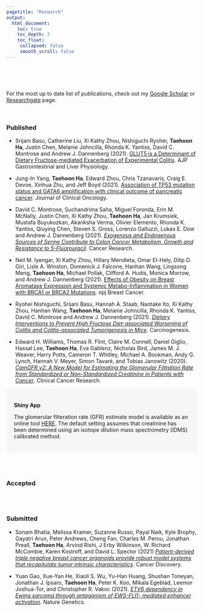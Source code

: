 ```yaml
---
pagetitle: "Research"
output:
  html_document:
    toc: true
    toc_depth: 3
    toc_float:
     collapsed: false
     smooth_scroll: false
---
```


<link rel="stylesheet" href="styles.css" type="text/css">
<link rel="stylesheet" href="site_libs/academicons-1.9.1/css/academicons.min.css"/>

<br><br><br>

For the most up to date list of publications, check out my [Google Scholar](https://scholar.google.com/citations?user=BM4yFdAAAAAJ&hl=en) or [Researchgate](https://www.researchgate.net/profile/Taehoon-Ha-3) page.

<br>

### Published

+ Srijani Basu, Catherine Liu, Xi Kathy Zhou, Nishiguchi Ryohei, **Taehoon Ha**, Justin Chen, Melanie Johncilla, Rhonda K. Yantiss, David C. Montrose and Andrew J. Dannenberg (2021). [GLUT5 is a Determinant of Dietary Fructose-mediated Exacerbation of Experimental Colitis](https://doi.org/10.1152/ajpgi.00059.2021). AJP Gastrointestinal and Liver Physiology.

+ Jung-In Yang, **Taehoon Ha**, Edward Zhou, Chris Tzanavaris, Craig E. Devoe, Xinhua Zhu, and Jeff Boyd (2021). [Association of TP53 mutation status and GATA6 amplification with clinical outcome of pancreatic cancer](http://doi.org/10.1200/JCO.2021.39.15_suppl.e16224). Journal of Clinical Oncology.

+ David C. Montrose, Suchandrima Saha, Miguel Foronda, Erin M. McNally, Justin Chen, Xi Kathy Zhou, **Taehoon Ha**, Jan Krumsiek, Mustafa Buyukozkan, Akanksha Verma, Olivier Elemento, Rhonda K. Yantiss, Qiuying Chen, Steven S. Gross, Lorenzo Galluzzi, Lukas E. Dow and Andrew J. Dannenberg (2021). [*Exogenous and Endogenous Sources of Serine Contribute to Colon Cancer Metabolism, Growth and Resistance to 5-Fluorouracil*](https://doi.org/10.1158/0008-5472.CAN-20-1541). Cancer Research.

+ Neil M. Iyengar, Xi Kathy Zhou, Hillary Mendieta, Omar El-Hely, Dilip D. Giri, Lisle A. Winston, Domenick J. Falcone, Hanhan Wang, Lingsong Meng, **Taehoon Ha**, Michael Pollak, Clifford A. Hudis, Monica Morrow, and Andrew J. Dannenberg (2021). [Effects of Obesity on Breast Aromatase Expression and Systemic Metabo-Inflammation in Women with BRCA1 or BRCA2 Mutations](https://doi.org/10.1038/s41523-021-00226-8). npj Breast Cancer.

+ Ryohei Nishiguchi, Srijani Basu, Hannah A. Staab, Naotake Ito, Xi Kathy Zhou, Hanhan Wang, **Taehoon Ha**, Melanie Johncilla, Rhonda K. Yantiss, David C. Montrose and Andrew J. Dannenberg (2021). [*Dietary Interventions to Prevent High Fructose Diet-associated Worsening of Colitis and Colitis-associated Tumorigenesis in Mice*](https://doi.org/10.1093/carcin/bgab007). Carcinogenesis.

+ Edward H. Williams, Thomas R. Flint, Claire M. Connell, Daniel Giglio, Hassal Lee, **Taehoon Ha**, Eva Gablenz,  Nicholas Bird, James M. J. Weaver, Harry Potts, Cameron T. Whitley, Michael A. Bookman, Andy G. Lynch, Hannah V. Meyer, Simon Tavaré, and Tobias Janowitz (2020). [*CamGFR v2: A New Model for Estimating the Glomerular Filtration Rate from Standardized or Non-Standardized Creatinine in Patients with Cancer*](https://doi.org/10.1158/1078-0432.CCR-20-3201). Clinical Cancer Research.

<style>
div.box { background-color:#F6F6F6; border-radius: 5px; padding: 20px;}
</style>
<div class = "box">
<strong>Shiny App</strong> <br>

The glomerular filteration rate (GFR) estimate model is available as an online tool [HERE](https://sites.google.com/site/janowitzwilliamsgfr/). The default setting assumes that creatinine has been determined using an isotope dilution mass spectrometry (IDMS) calibrated method.
</div>

<br><br>

### Accepted

<br><br>

### Submitted

+ Sonam Bhatia, Melissa Kramer, Suzanne Russo, Payal Naik, Kyle Brophy, Gayatri Arun, Peter Andrews, Cheng Fan, Charles M. Perou, Jonathan Preall, **Taehoon Ha**, Arvind Rishi, J Erby Wilkinson, W. Richard McCombie, Karen Kostroff, and David L. Spector (2021) [*Patient-derived triple negative breast cancer organoids provide robust model systems that recapitulate tumor intrinsic characteristics*](https://doi.org/10.1101/2021.08.09.455691). Cancer Discovery.

+ Yuan Gao, Xue-Yan He, Xiaoli S. Wu, Yu-Han Huang, Shushan Toneyan, Jonathan J. Ipsaro, **Taehoon Ha**, Peter K. Koo, Mikala Egeblad, Leemor Joshua-Tor, and Christopher R. Vakoc (2021). [*ETV6 dependency in Ewing sarcoma through antagonism of EWS-FLI1- mediated enhancer activation*](https://taehoonh.me/research.html#Submitted). Nature Genetics.

<!-- + Byuri Angela Cho, Xi Kathy Zhou, Monica Morrow, Dilip D. Giri, Reem Z. Sharaiha, Rekha Kumar, Hooman Yaghoobzadeh, **Taehoon Ha**, Akanksha Verma, Olivier Elemento, Michael Pollak, Jeffrey Laurence, Neil M. Iyengar, and Andrew J. Dannenberg (2021). [*Overexpression of Complement-related Genes in Adipose Tissues of Obese Individuals: Implications for the Pathogenesis of COVID-19*](https://taehoonh.me/research.html#Submitted). JCI Insight. -->


<br><br>

<!-- ### In-preparation -->

<!-- + COVID-19 treatment clinical trial for outpatient (Tobias) -->

<!-- + COVID-19 treatment efficacy for inpatient (Sandeep) -->

<!-- + Satge IV pancreactic cancer (Jung-In) -->

<!-- + Tanzania traumatic brain injury (Dr. Mangat & Dr. Gerber) -->



<!-- + Bongsoo Park, Jeffrey A. Deiuliis, Rengasamy Palanivel, **Taehoon Ha**, Ji-Eun Park, Sanjay Rajagopalan, and Shyam Biswal, *Sex-difference in the metabolic effects of air pollution exposure* -->

<!-- + **Taehoon Ha**, Ji-Eun Park, Rengasamy Palanivel, Sanjay Rajagopalan, Shyam Biswal, and Bongsoo Park. *Sex-difference in liver transcriptome with environmental exposure* -->

<!-- + B Park, S Kim, **T Ha**, JE Park, V Vinayachandran, KD Hansen, B Paul, S Rajagopalan, and S Biswal. *Brain transcriptome map of air pollution PM2.5* -->

<!-- + Hanhan Wang, Lingsong Meng, **Taehoon Ha**, Xi Kathy Zhou. *A Bayesian model averaging approach for RNA-seq counts data (BMA-seq) and its application* -->

